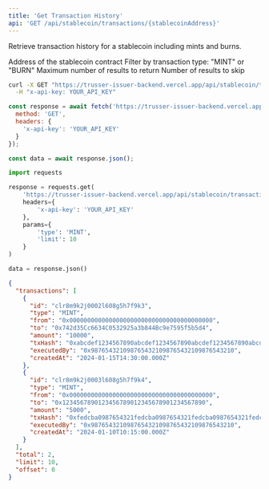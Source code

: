 ```yaml
---
title: 'Get Transaction History'
api: 'GET /api/stablecoin/transactions/{stablecoinAddress}'
---
```


Retrieve transaction history for a stablecoin including mints and burns.

<ParamField path="stablecoinAddress" type="string" required>
  Address of the stablecoin contract
</ParamField>

<ParamField query="type" type="string">
  Filter by transaction type: "MINT" or "BURN"
</ParamField>

<ParamField query="limit" type="number" default="50">
  Maximum number of results to return
</ParamField>

<ParamField query="offset" type="number" default="0">
  Number of results to skip
</ParamField>

<RequestExample>

```bash cURL
curl -X GET "https://trusser-issuer-backend.vercel.app/api/stablecoin/transactions/0xf265EB7723d5493722e92C9dBF4E993d7b36D903?type=MINT&limit=10" \
  -H "x-api-key: YOUR_API_KEY"
```

```javascript JavaScript
const response = await fetch('https://trusser-issuer-backend.vercel.app/api/stablecoin/transactions/0xf265EB7723d5493722e92C9dBF4E993d7b36D903?type=MINT&limit=10', {
  method: 'GET',
  headers: {
    'x-api-key': 'YOUR_API_KEY'
  }
});

const data = await response.json();
```

```python Python
import requests

response = requests.get(
    'https://trusser-issuer-backend.vercel.app/api/stablecoin/transactions/0xf265EB7723d5493722e92C9dBF4E993d7b36D903',
    headers={
        'x-api-key': 'YOUR_API_KEY'
    },
    params={
        'type': 'MINT',
        'limit': 10
    }
)

data = response.json()
```

</RequestExample>

<ResponseExample>

```json Response
{
  "transactions": [
    {
      "id": "clr8m9k2j0002l608g5h7f9k3",
      "type": "MINT",
      "from": "0x0000000000000000000000000000000000000000",
      "to": "0x742d35Cc6634C0532925a3b844Bc9e7595f5b5d4",
      "amount": "10000",
      "txHash": "0xabcdef1234567890abcdef1234567890abcdef1234567890abcdef1234567890ab",
      "executedBy": "0x9876543210987654321098765432109876543210",
      "createdAt": "2024-01-15T14:30:00.000Z"
    },
    {
      "id": "clr8m9k2j0003l608g5h7f9k4",
      "type": "MINT",
      "from": "0x0000000000000000000000000000000000000000",
      "to": "0x1234567890123456789012345678901234567890",
      "amount": "5000",
      "txHash": "0xfedcba0987654321fedcba0987654321fedcba0987654321fedcba0987654321",
      "executedBy": "0x9876543210987654321098765432109876543210",
      "createdAt": "2024-01-10T10:15:00.000Z"
    }
  ],
  "total": 2,
  "limit": 10,
  "offset": 0
}
```

</ResponseExample>